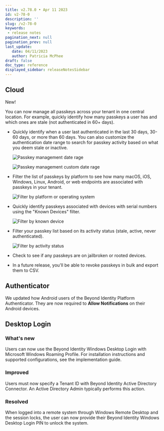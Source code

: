 ```yaml
---
title: v2.78.0 • Apr 11 2023
id: v2-78-0
description: ''
slug: /v2-78-0 
keywords: 
 - release notes
pagination_next: null
pagination_prev: null
last_update: 
   date: 04/11/2023
   author: Patricia McPhee
draft: false
doc_type: reference
displayed_sidebar: releaseNotesSidebar
---
```



## Cloud

<span className="changelog-tag" data-tag="New">New!</span>

You can now manage all passkeys across your tenant in one central location. For example, quickly identify how many passkeys a user has and which ones are stale (not authenticated in 60+ days). 

- Quickly identify when a user last authenticated in the last 30 days, 30-60 days, or more than 60 days. You can also customize the authentication date range to search for passkey activity based on what you deem stale or inactive.

  ![Passkey management date rage](../images/cloud-passkey-management-date-range.png)

  ![Passkey management custom date rage](../images/cloud-passkey-management-date-range-custom.png)

- Filter the list of passkeys by platform to see how many macOS, iOS, Windows, Linux, Android, or web endpoints are associated with passkeys in your tenant.

  ![Filter by platform or operating system](../images/cloud-passkey-management.png)

- Quickly identify passkeys associated with devices with serial numbers using the "Known Devices" filter.

  ![Filter by known device](../images/cloud-passkey-management-known-device.png)

- Filter your passkey list based on its activity status (stale, active, never authenticated).

  ![Filter by activity status](../images/cloud-passkey-management-activity-status.png)

- Check to see if any passkeys are on jailbroken or rooted devices.

- In a future release, you'll be able to revoke passkeys in bulk and export them to CSV. 

## Authenticator


<SupportedOsAuthenticator />

We updated how Android users of the Beyond Identity Platform Authenticator. They are now required to <b>Allow Notifications</b> on their Android devices.  




## Desktop Login

<SupportedOsAuthenticator />

### What's new
Users can now use the Beyond Identity Windows Desktop Login with Microsoft Windows Roaming Profile. For installation instructions and supported configurations, see the implementation guide.

### Improved
Users must now specify a Tenant ID with Beyond Identity Active Directory Connector. An Active Directory Admin typically performs this action.

### Resolved
When logged into a remote system through Windows Remote Desktop and the session locks, the user can now provide their Beyond Identity Windows Desktop Login PIN to unlock the system.





